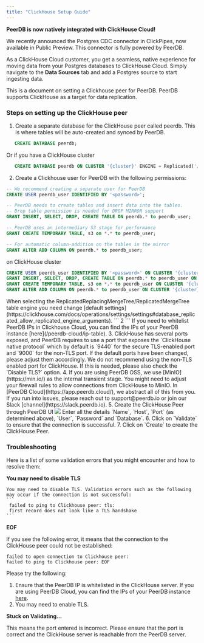 ```yaml
---
title: "ClickHouse Setup Guide"
---
```


<Note>
<b>PeerDB is now natively integrated with ClickHouse Cloud!</b>

We recently announced the Postgres CDC connector in ClickPipes, now available in Public Preview.
This connector is fully powered by PeerDB.

As a ClickHouse Cloud customer, you get a seamless, native experience for moving data from your Postgres databases to ClickHouse Cloud. Simply navigate to the **Data Sources** tab and add a Postgres source to start ingesting data.
</Note>

This is a document on setting a Clickhouse peer for PeerDB. PeerDB supports ClickHouse as a target for data replication.
### Steps on setting up the ClickHouse peer

1. Create a separate database for the ClickHouse peer called peerdb. This is where tables will be auto-created and synced by PeerDB.
```sql
   CREATE DATABASE peerdb;
```
Or if you have a ClickHouse cluster
```sql
   CREATE DATABASE peerdb ON CLUSTER '{cluster}' ENGINE = Replicated('/clickhouse/databases/peerdb/{uuid}/', '{replica}');
```
2. Create a Clickhouse user for PeerDB with the following permissions:
```sql
-- We recommend creating a separate user for PeerDB
CREATE USER peerdb_user IDENTIFIED BY '<password>';

-- PeerDB needs to create tables and insert data into the tables.
-- Drop table permission is needed for DROP MIRROR support
GRANT INSERT, SELECT, DROP, CREATE TABLE ON peerdb.* to peerdb_user;

-- PeerDB uses an intermediary S3 stage for performance
GRANT CREATE TEMPORARY TABLE, s3 on *.* to peerdb_user;

-- For automatic column-addition on the tables in the mirror
GRANT ALTER ADD COLUMN ON peerdb.* to peerdb_user;
```
on ClickHouse cluster
```sql
CREATE USER peerdb_user IDENTIFIED BY '<password>' ON CLUSTER '{cluster}';
GRANT INSERT, SELECT, DROP, CREATE TABLE ON peerdb.* to peerdb_user ON CLUSTER '{cluster}';
GRANT CREATE TEMPORARY TABLE, s3 on *.* to peerdb_user ON CLUSTER '{cluster}';
GRANT ALTER ADD COLUMN ON peerdb.* to peerdb_user ON CLUSTER '{cluster}';
```
<Note>
When selecting the ReplicatedReplacingMergeTree/ReplicatedMergeTree table engine you need change [default settings](https://clickhouse.com/docs/operations/settings/settings#database_replicated_allow_replicated_engine_arguments).
```
<clickhouse>
  <profiles>
    <default>
      <database_replicated_allow_replicated_engine_arguments>2</database_replicated_allow_replicated_engine_arguments>
    </default>
  </profiles>
</clickhouse>
```
</Note>
<Note>
If you need to whitelist PeerDB IPs in Clickhouse Cloud, you can find the IPs of your PeerDB instance [here](/peerdb-cloud/ip-table).
</Note>
3. ClickHouse has several ports exposed, and PeerDB requires to use a port that exposes the `ClickHouse native protocol` which by default is `9440` for the secure TLS-enabled port and `9000` for the non-TLS port. If the default ports have been changed, please adjust them accordingly.
<Warning>
We do not recommend using the non-TLS enabled port for ClickHouse. If this is needed, please also check the `Disable TLS?` option.
</Warning>
4. If you are using PeerDB OSS, we use [MinIO](https://min.io/) as the internal transient stage. You might need to adjust your firewall rules to allow connections from ClickHouse to MinIO. In [PeerDB Cloud](https://app.peerdb.cloud/), we abstract all of this from you. If you run into issues, please reach out to support@peerdb.io or join our Slack [channel](https://slack.peerdb.io).
5. Create the ClickHouse Peer through PeerDB UI
    <Frame caption="Create ClickHouse Peer">
    <img src="/images/setup/clickhouse/clickhousepeer.png" />
    </Frame>
    Enter all the details `Name`, `Host`, `Port` (as determined above), `User`, `Password` and `Database`.
6. Click on `Validate` to ensure that the connection is successful.
7. Click on `Create` to create the ClickHouse Peer.

### Troubleshooting
Here is a list of some validation errors that you might encounter and how to resolve them:

**You may need to disable TLS**

    You may need to disable TLS. Validation errors such as the following may occur if the connection is not successful:
    ```
     failed to ping to Clickhouse peer: tls:
     first record does not look like a TLS handshake
    ```

**EOF**

If you see the following error, it means that the connection to the ClickHouse peer could not be established:
```
failed to open connection to Clickhouse peer:
failed to ping to Clickhouse peer: EOF
```
Please try the following:
1. Ensure that the PeerDB IP is whitelisted in the ClickHouse server. If you are using PeerDB Cloud, you can find the IPs of your PeerDB instance [here](/peerdb-cloud/ip-table).
2. You may need to enable TLS.

**Stuck on Validating...**

This means the port entered is incorrect. Please ensure that the port is correct and the ClickHouse server is reachable from the PeerDB server.

